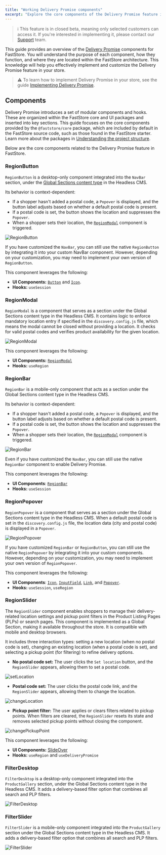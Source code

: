 ```yaml
---
title: "Working Delivery Promise components"
excerpt: "Explore the core components of the Delivery Promise feature in FastStore, their functionalities, and how they integrate into your store."
---
```


>ℹ This feature is in closed beta, meaning only selected customers can access it. If you're interested in implementing it, please contact our [Support](https://support.vtex.com/hc/en-us) team.

This guide provides an overview of the [Delivery Promise](https://developers.vtex.com/docs/guides/faststore/delivery-promise-overview) components for FastStore. You will understand the purpose of each component, how they function, and where they are located within the FastStore architecture. This knowledge will help you effectively implement and customize the Delivery Promise feature in your store.

>⚠️ To learn how to implement Delivery Promise in your store, see the guide [Implementing Delivery Promise](https://developers.vtex.com/docs/guides/faststore/delivery-promise-implementation).

## Components

Delivery Promise introduces a set of modular components and hooks. These are organized within the FastStore core and UI packages and inserted into key sections. This guide focuses on the core components provided by the `@faststore/core` package, which are included by default in the FastStore source code, such as those found in the FastStore starter. Learn more about the packages in [Understanding the project structure](https://developers.vtex.com/docs/guides/faststore/project-structure-overview#packagejson).

Below are the core components related to the Delivery Promise feature in FastStore.

### RegionButton

`RegionButton` is a desktop-only component integrated into the `NavBar` section, under the [Global Sections content type](https://developers.vtex.com/docs/guides/faststore/headless-cms-overview#content-types) in the Headless CMS.

Its behavior is context-dependent:

- If a shopper hasn't added a postal code, a `Popover` is displayed, and the button label adjusts based on whether a default postal code is present.
- If a postal code is set, the button shows the location and suppresses the `Popover`.
- When a shopper sets their location, the [`RegionModal`](#regionmodal) component is triggered.

![RegionButton](https://vtexhelp.vtexassets.com/assets/docs/src/region-button___ccb03f5e9e36d837a4b03aae6a0a58ff.png)

If you have customized the `NavBar`, you can still use the native `RegionButton` by integrating it into your custom NavBar component. However, depending on your customization, you may need to implement your own version of `RegionButton`.

This component leverages the following:

* **UI Components:** [`Button`](https://developers.vtex.com/docs/guides/faststore/atoms-button) and [`Icon`](https://developers.vtex.com/docs/guides/faststore/atoms-icon).
* **Hooks:** `useSession`

### RegionModal

`RegionModal` is a component that serves as a section under the Global Sections content type in the Headless CMS. It contains logic to enforce mandatory location entry if specified in the `discovery.config.js` file, which means the modal cannot be closed without providing a location. It checks for valid postal codes and verifies product availability for the given location.

![RegionModal](https://vtexhelp.vtexassets.com/assets/docs/src/region-modal___6352f280eeb8eb77ee4674a5caf4f328.png)

This component leverages the following:

* **UI Components:** [`RegionModal`](https://developers.vtex.com/docs/guides/faststore/organisms-region-modal)
* **Hooks:** `useRegion`

### RegionBar

`RegionBar` is a mobile-only component that acts as a section under the Global Sections content type in the Headless CMS.

Its behavior is context-dependent:

- If a shopper hasn't added a postal code, a `Popover` is displayed, and the button label adjusts based on whether a default postal code is present.
- If a postal code is set, the button shows the location and suppresses the `Popover`.
- When a shopper sets their location, the [`RegionModal`](#regionmodal) component is triggered.

![RegionBar](https://vtexhelp.vtexassets.com/assets/docs/src/regionbar80___52615261c9d206fd8e305d92751c00b5.png)

Even if you have customized the `NavBar`, you can still use the native `RegionBar` component to enable Delivery Promise.

This component leverages the following:

* **UI Components**: [`RegionBar`](https://developers.vtex.com/docs/guides/faststore/molecules-region-bar)
* **Hooks:** `useSession`

### RegionPopover

`RegionPopover` is a component that serves as a section under the Global Sections content type in the Headless CMS. When a default postal code is set in the `discovery.config.js` file, the location data (city and postal code) is displayed in a `Popover`.

![RegionPopover](https://vtexhelp.vtexassets.com/assets/docs/src/regionpopover___dedb0aad756657e71d4c8d40cb2ef5e7.png)

If you have customized `RegionBar` or `RegionButton`, you can still use the native `RegionPopover` by integrating it into your custom components. However, depending on your customization, you may need to implement your own version of `RegionPopover`.

This component leverages the following:

* **UI Components**: [`Icon`](https://developers.vtex.com/docs/guides/faststore/atoms-icon), [`InputField`](https://developers.vtex.com/docs/guides/faststore/molecules-input-field), [`Link`](https://developers.vtex.com/docs/guides/faststore/atoms-link), and [`Popover`](https://developers.vtex.com/docs/guides/faststore/molecules-popover).
* **Hooks:** `useSession`, `useRegion`

### RegionSlider

The `RegionSlider` component enables shoppers to manage their delivery-related location settings and pickup point filters in the Product Listing Pages (PLPs) or search pages. This component is implemented as a Global Section, making it available throughout the store. It is compatible with mobile and desktop browsers.

It includes three interaction types: setting a new location (when no postal code is set), changing an existing location (when a postal code is set), and selecting a pickup point (for filtering) to refine delivery options.

* **No postal code set:** The user clicks the `Set location` button, and the `RegionSlider` appears, allowing them to set a postal code.

![setLocation](https://vtexhelp.vtexassets.com/assets/docs/src/set-location___8887a7be647d76a0584e1b977233a672.png)

* **Postal code set:** The user clicks the postal code link, and the `RegionSlider` appears, allowing them to change the location.

![changeLocation](https://vtexhelp.vtexassets.com/assets/docs/src/change-location___ada68e0df1bac1e8a20abc9040dbf82f.png)

* **Pickup point filter:** The user applies or clears filters related to pickup points. When filters are cleared, the `RegionSlider` resets its state and removes selected pickup points without closing the component.

![changePickupPoint](https://vtexhelp.vtexassets.com/assets/docs/src/change-pickup-point___458c47c2a06d40385e47058bcbfeaac2.png)

This component leverages the following:

* **UI Components:** [SlideOver](https://developers.vtex.com/docs/guides/faststore/organisms-slide-over)
* **Hooks:** `useRegion` and `useDeliveryPromise`

### FilterDesktop

`FilterDesktop` is a desktop-only component integrated into the `ProductGallery` section, under the Global Sections content type in the Headless CMS. It adds a delivery-based filter option that combines all search and PLP filters.

![FilterDesktop](https://vtexhelp.vtexassets.com/assets/docs/src/filter-desktop___b7c358c72f742ab91467621e4d19839a.png)

### FilterSlider

`FilterSlider` is a mobile-only component integrated into the `ProductGallery` section under the Global Sections content type in the Headless CMS. It adds a delivery-based filter option that combines all search and PLP filters.

![FilterSlider](https://vtexhelp.vtexassets.com/assets/docs/src/filter-slider___f885f64836ae3bf247ab7b849575230d.png)
